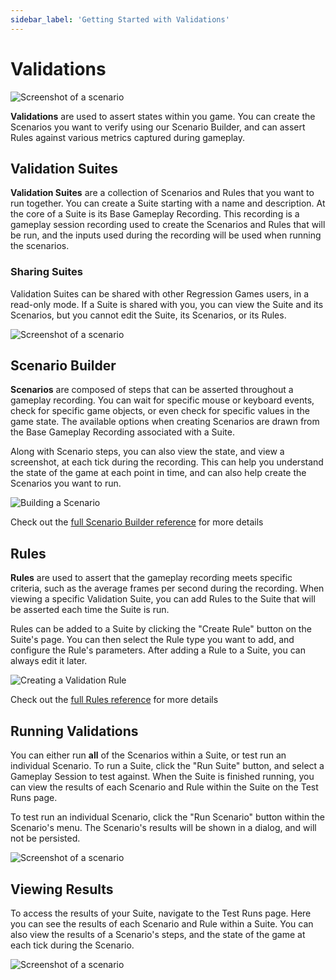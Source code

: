 ```yaml
---
sidebar_label: 'Getting Started with Validations'
---
```


# Validations

![Screenshot of a scenario](./img/scenario-example.png)

**Validations** are used to assert states within you game. You can create the Scenarios you want to verify using our Scenario Builder, and can assert Rules against various metrics captured during gameplay. 

## Validation Suites

**Validation Suites** are a collection of Scenarios and Rules that you want to run together. You can create a Suite starting with a name and description. At the core of a Suite is its Base Gameplay Recording. This recording is a gameplay session recording used to create the Scenarios and Rules that will be run, and the inputs used during the recording will be used when running the scenarios.

### Sharing Suites

Validation Suites can be shared with other Regression Games users, in a read-only mode. If a Suite is shared with you, you can view the Suite and its Scenarios, but you cannot edit the Suite, its Scenarios, or its Rules.

![Screenshot of a scenario](./img/share.png)

## Scenario Builder

**Scenarios** are composed of steps that can be asserted throughout a gameplay recording. You can wait for specific mouse or keyboard events, check for specific game objects, or even check for specific values in the game state. The available options when creating Scenarios are drawn from the Base Gameplay Recording associated with a Suite.

Along with Scenario steps, you can also view the state, and view a screenshot, at each tick during the recording. This can help you understand the state of the game at each point in time, and can also help create the Scenarios you want to run.

![Building a Scenario](./img/building-a-scenario.png)

Check out the [full Scenario Builder reference](./validations-scenario-builder-reference) for more details 

## Rules

**Rules** are used to assert that the gameplay recording meets specific criteria, such as the average frames per second during the recording. When viewing a specific Validation Suite, you can add Rules to the Suite that will be asserted each time the Suite is run.

Rules can be added to a Suite by clicking the "Create Rule" button on the Suite's page. You can then select the Rule type you want to add, and configure the Rule's parameters. After adding a Rule to a Suite, you can always edit it later.

![Creating a Validation Rule](./img/create-validation-rule.png)

Check out the [full Rules reference](./validations-rules-reference) for more details

## Running Validations

You can either run **all** of the Scenarios within a Suite, or test run an individual Scenario. To run a Suite, click the "Run Suite" button, and select a Gameplay Session to test against. When the Suite is finished running, you can view the results of each Scenario and Rule within the Suite on the Test Runs page.

To test run an individual Scenario, click the "Run Scenario" button within the Scenario's menu. The Scenario's results will be shown in a dialog, and will not be persisted.

![Screenshot of a scenario](./img/run-scenario.png)

## Viewing Results

To access the results of your Suite, navigate to the Test Runs page. Here you can see the results of each Scenario  and Rule within a Suite. You can also view the results of a Scenario's steps, and the state of the game at each tick during the Scenario.

![Screenshot of a scenario](./img/suite-run-details.png)
